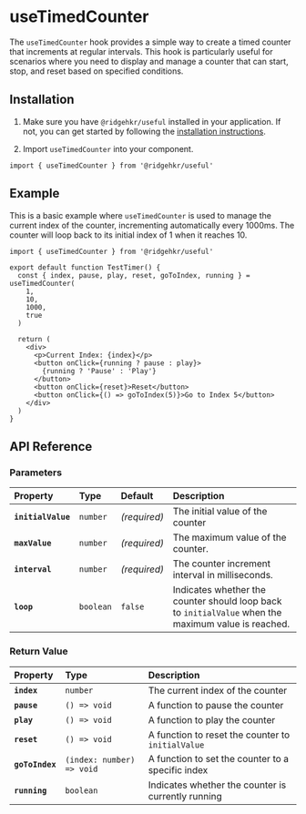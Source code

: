 # useTimedCounter

The `useTimedCounter` hook provides a simple way to create a timed counter that increments at regular intervals. This hook is particularly useful for scenarios where you need to display and manage a counter that can start, stop, and reset based on specified conditions.

## Installation

1. Make sure you have `@ridgehkr/useful` installed in your application. If not, you can get started by following the [installation instructions](/#getting-started).

2. Import `useTimedCounter` into your component.

```tsx
import { useTimedCounter } from '@ridgehkr/useful'
```

## Example

This is a basic example where `useTimedCounter` is used to manage the current index of the counter, incrementing automatically every 1000ms. The counter will loop back to its initial index of 1 when it reaches 10.

```tsx /useTimedCounter/ filename="TestTimer.tsx"
import { useTimedCounter } from '@ridgehkr/useful'

export default function TestTimer() {
  const { index, pause, play, reset, goToIndex, running } = useTimedCounter(
    1,
    10,
    1000,
    true
  )

  return (
    <div>
      <p>Current Index: {index}</p>
      <button onClick={running ? pause : play}>
        {running ? 'Pause' : 'Play'}
      </button>
      <button onClick={reset}>Reset</button>
      <button onClick={() => goToIndex(5)}>Go to Index 5</button>
    </div>
  )
}
```

## API Reference

### Parameters

| Property           | Type      | Default      | Description                                                                                         |
| :----------------- | :-------- | :----------- | :-------------------------------------------------------------------------------------------------- |
| **`initialValue`** | `number`  | _(required)_ | The initial value of the counter                                                                    |
| **`maxValue`**     | `number`  | _(required)_ | The maximum value of the counter.                                                                   |
| **`interval`**     | `number`  | _(required)_ | The counter increment interval in milliseconds.                                                     |
| **`loop`**         | `boolean` | `false`      | Indicates whether the counter should loop back to `initialValue` when the maximum value is reached. |

### Return Value

| Property        | Type                      | Description                                        |
| :-------------- | :------------------------ | :------------------------------------------------- |
| **`index`**     | `number`                  | The current index of the counter                   |
| **`pause`**     | `() => void`              | A function to pause the counter                    |
| **`play`**      | `() => void`              | A function to play the counter                     |
| **`reset`**     | `() => void`              | A function to reset the counter to `initialValue`  |
| **`goToIndex`** | `(index: number) => void` | A function to set the counter to a specific index  |
| **`running`**   | `boolean`                 | Indicates whether the counter is currently running |
